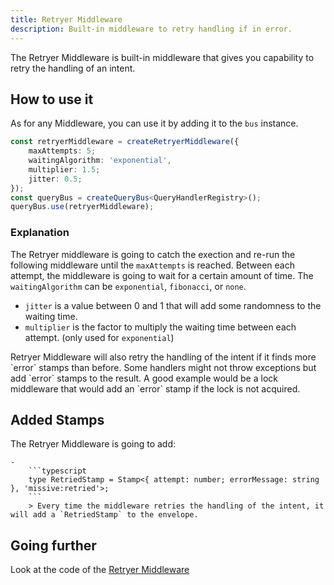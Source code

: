 ```yaml
---
title: Retryer Middleware
description: Built-in middleware to retry handling if in error.
---
```



The Retryer Middleware is built-in middleware that gives you capability to retry the handling of an intent.

## How to use it

As for any Middleware, you can use it by adding it to the `bus` instance.

```typescript
const retryerMiddleware = createRetryerMiddleware({
    maxAttempts: 5;
    waitingAlgorithm: 'exponential',
    multiplier: 1.5;
    jitter: 0.5;
});
const queryBus = createQueryBus<QueryHandlerRegistry>();
queryBus.use(retryerMiddleware);
```

### Explanation

The Retryer middleware is going to catch the exection and re-run the following middleware until the `maxAttempts` is reached.
Between each attempt, the middleware is going to wait for a certain amount of time. 
The `waitingAlgorithm` can be `exponential`, `fibonacci`, or `none`.

- `jitter` is a value between 0 and 1 that will add some randomness to the waiting time.
- `multiplier` is the factor to multiply the waiting time between each attempt. (only used for `exponential`)

<Aside title="Error Stamps" type="caution">
Retryer Middleware will also retry the handling of the intent if it finds more `error` stamps than before.
Some handlers might not throw exceptions but add `error` stamps to the result. A good example would be a lock middleware that would
add an `error` stamp if the lock is not acquired.
</Aside>

## Added Stamps 

The Retryer Middleware is going to add:

    -     
        ```typescript
        type RetriedStamp = Stamp<{ attempt: number; errorMessage: string }, 'missive:retried'>;
        ```
        > Every time the middleware retries the handling of the intent, it will add a `RetriedStamp` to the envelope.


## Going further

<div class='flex flex-row'>
    <span className='pr-2'>Look at the code of the </span>
    <a href="https://github.com/Missive-js/missive.js/tree/main/libs/missive.js/src/middlewares/retryer-middleware.ts" class="contents" target="_blank"><Icon name="github" class="mr-2"/>Retryer Middleware</a>
</div>
